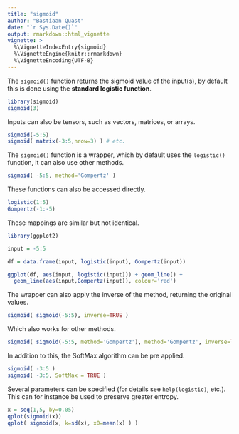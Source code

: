 ```yaml
---
title: "sigmoid"
author: "Bastiaan Quast"
date: "`r Sys.Date()`"
output: rmarkdown::html_vignette
vignette: >
  %\VignetteIndexEntry{sigmoid}
  %\VignetteEngine{knitr::rmarkdown}
  %\VignetteEncoding{UTF-8}
---
```


The `sigmoid()` function returns the sigmoid value of the input(s), by default this is done using the **standard logistic function**.

```r
library(sigmoid)
sigmoid(3)
```

Inputs can also be tensors, such as vectors, matrices, or arrays.

```r
sigmoid(-5:5)
sigmoid( matrix(-3:5,nrow=3) ) # etc.
```

The `sigmoid()` function is a wrapper, which by default uses the `logistic()` function, it can also use other methods.

```r
sigmoid( -5:5, method='Gompertz' )
```

These functions can also be accessed directly.

```r
logistic(1:5)
Gompertz(-1:-5)
```

These mappings are similar but not identical.

```r
library(ggplot2)

input = -5:5

df = data.frame(input, logistic(input), Gompertz(input))

ggplot(df, aes(input, logistic(input))) + geom_line() +
  geom_line(aes(input,Gompertz(input)), colour='red')
```

The wrapper can also apply the inverse of the method, returning the original values.

```r
sigmoid( sigmoid(-5:5), inverse=TRUE )
```

Which also works for other methods.

```r
sigmoid( sigmoid(-5:5, method='Gompertz'), method='Gompertz', inverse=TRUE )
```

In addition to this, the SoftMax algorithm can be pre applied.

```r
sigmoid( -3:5 )
sigmoid( -3:5, SoftMax = TRUE )
```

Several parameters can be specified (for details see `help(logistic)`, etc.). This can for instance be used to preserve greater entropy.

```r
x = seq(1,5, by=0.05)
qplot(sigmoid(x))
qplot( sigmoid(x, k=sd(x), x0=mean(x) ) )
```
